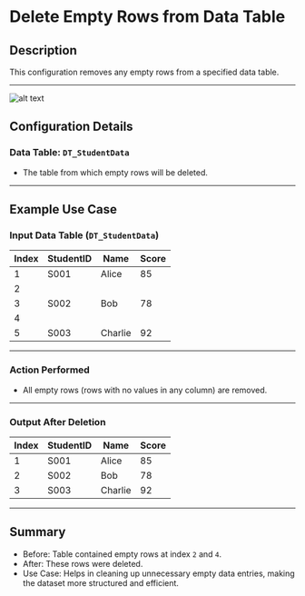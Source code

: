 # Delete Empty Rows from Data Table

## Description

This configuration removes any empty rows from a specified data table.

---

![alt text](../assets/datatable/delete-empty-rows-from-data-table.png)

## Configuration Details

### Data Table: `DT_StudentData`

- The table from which empty rows will be deleted.

---

## Example Use Case

### Input Data Table (`DT_StudentData`)

| Index | StudentID | Name    | Score |
|-------|----------|---------|------|
| 1     | S001     | Alice   | 85   |
| 2     |          |         |      |
| 3     | S002     | Bob     | 78   |
| 4     |          |         |      |
| 5     | S003     | Charlie | 92   |

---

### Action Performed

- All empty rows (rows with no values in any column) are removed.

---

### Output After Deletion

| Index | StudentID | Name    | Score |
|-------|----------|---------|------|
| 1     | S001     | Alice   | 85   |
| 2     | S002     | Bob     | 78   |
| 3     | S003     | Charlie | 92   |

---

## Summary

- Before: Table contained empty rows at index `2` and `4`.
- After: These rows were deleted.
- Use Case: Helps in cleaning up unnecessary empty data entries, making the dataset more structured and efficient.
